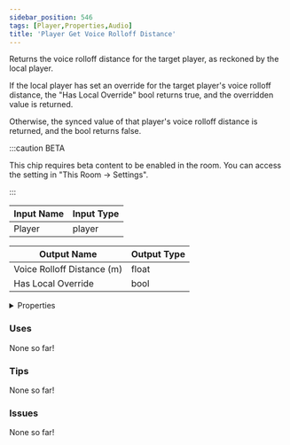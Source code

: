 ```yaml
---
sidebar_position: 546
tags: [Player,Properties,Audio]
title: 'Player Get Voice Rolloff Distance'
---
```


Returns the voice rolloff distance for the target player, as reckoned by the local player.

If the local player has set an override for the target player's voice rolloff distance, the "Has Local Override" bool returns true, and the overridden value is returned.

Otherwise, the synced value of that player's voice rolloff distance is returned, and the bool returns false.

:::caution BETA

This chip requires beta content to be enabled in the room. You can access the setting in "This Room -> Settings".

:::


<EsbSvg />

| Input Name | Input Type |
|-----------|-----------|
| Player | player |

| Output Name | Output Type |
|-----------|-----------|
| Voice Rolloff Distance (m) | float |
| Has Local Override | bool |


<details>
  <summary>Properties</summary>
  <div>
    <div>
    <table>
      <thead>
        <tr>
          <th>Is beta required?</th>
          <th>✅</th>
        </tr>
        <tr>
          <th>Is this chip a trolling risk?</th>
          <th>❌</th>
        </tr>
        <tr>
          <th>Is this chip a role assignment risk?</th>
          <th>❌</th>
        </tr>
        <tr>
          <th>Chip UUID</th>
          <th>7dd7ea91-2600-4002-804d-3a88d8b3b8a5</th>
        </tr>
      </thead>
    </table>
    </div>
  </div>
</details>

### Uses

None so far!

### Tips

None so far!

### Issues

None so far!